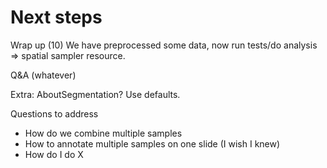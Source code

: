 # Next steps




Wrap up (10)
We have preprocessed some data, now run tests/do analysis => spatial sampler resource.

Q&A (whatever)


Extra:
AboutSegmentation? Use defaults.
 
Questions to address
 
* How do we combine multiple samples
* How to annotate multiple samples on one  slide (I wish I knew)
* How do I do X 



